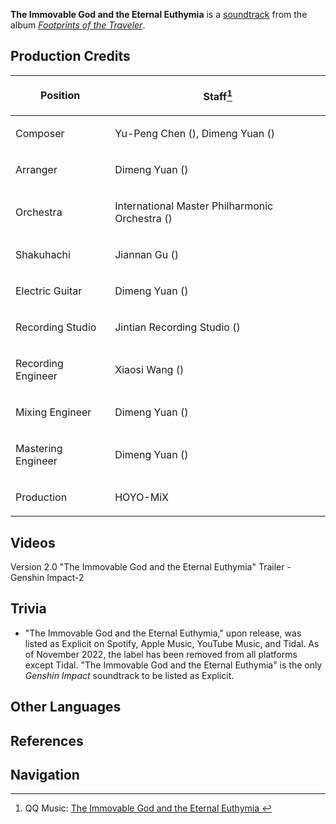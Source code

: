 {{Soundtrack Infobox
|title          = The Immovable God and the Eternal Euthymia
|image          = Footprints of the Traveler.png
|album          = Footprints of the Traveler
|disc           =
|number         = 07
|featured       =
|featured2      =
|featured3      =
|featured_disc  =
|featured_disc2 =
|featured_disc3 =
|youtube_id     = HQOZ8aUlN0A
|spotify_id     = 19gjP0BHBkW9aFLQRHyoeC
|played_in      = Version Trailer
|during         = [https://youtu.be/gEOI-Ae_aaU Version 2.0 "The Immovable God and the Eternal Euthymia" Trailer]
|domain         =
|previous       = Midsummer Island Adventure (Soundtrack)
|next           = Floating World Under the Moonlight (Soundtrack)
}}
'''The Immovable God and the Eternal Euthymia''' is a [[soundtrack]] from the album ''[[Footprints of the Traveler]]''.

==Production Credits==
{| class="wikitable" style="text-align:left; height:0.5em"
! Position
! Staff<ref>QQ Music: [https://y.qq.com/n/ryqq/songDetail/0021uGwW27EpYN The Immovable God and the Eternal Euthymia {{zh|不动鸣神，泡影断灭}}]</ref>
|-
! Composer
| Yu-Peng Chen ({{zh|陈致逸}}), Dimeng Yuan ({{zh|苑迪萌}})
|-
! Arranger
| Dimeng Yuan ({{zh|苑迪萌}})
|-
! Orchestra
| International Master Philharmonic Orchestra ({{zh|国际首席爱乐乐团}})
|-
! Shakuhachi
| Jiannan Gu ({{zh|顾剑楠}})
|-
! Electric Guitar
| Dimeng Yuan ({{zh|苑迪萌}})
|-
! Recording Studio
| Jintian Recording Studio ({{zh|金田录音棚}})
|-
! Recording Engineer
| Xiaosi Wang ({{zh|王小四}})
|-
! Mixing Engineer
| Dimeng Yuan ({{zh|苑迪萌}})
|-
! Mastering Engineer
| Dimeng Yuan ({{zh|苑迪萌}})
|-
! Production
| HOYO-MiX
|}

==Videos==
<gallery hideaddbutton="true" captionalign="center">
Version 2.0 "The Immovable God and the Eternal Euthymia" Trailer - Genshin Impact-2
</gallery>

==Trivia==
* "The Immovable God and the Eternal Euthymia," upon release, was listed as Explicit on Spotify, Apple Music, YouTube Music, and Tidal. As of November 2022, the label has been removed from all platforms except Tidal. "The Immovable God and the Eternal Euthymia" is the only ''Genshin Impact'' soundtrack to be listed as Explicit.

==Other Languages==
{{Transclude|Version/2.0|Other Languages}}

==References==
{{Reflist}}

==Navigation==
{{Soundtrack Navbox|Footprints of the Traveler}}